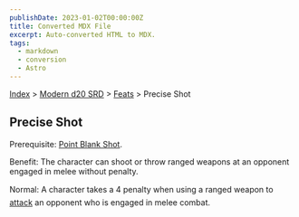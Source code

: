 ```yaml
---
publishDate: 2023-01-02T00:00:00Z
title: Converted MDX File
excerpt: Auto-converted HTML to MDX.
tags:
  - markdown
  - conversion
  - Astro
---
```


[Index](-index) > [Modern d20 SRD](modern-d20-srd-index) > [Feats](modern-d20-srd-feats-index) > Precise Shot

## Precise Shot

Prerequisite: [Point Blank
Shot](modern-d20-srd-feats-point-blank-shot).

Benefit: The character can shoot or throw ranged weapons at an opponent engaged in melee without penalty.

Normal: A character takes a 4 penalty when using a ranged weapon to [attack](modern-d20-srd-combat-attack-roll) an opponent who is engaged in melee combat.
